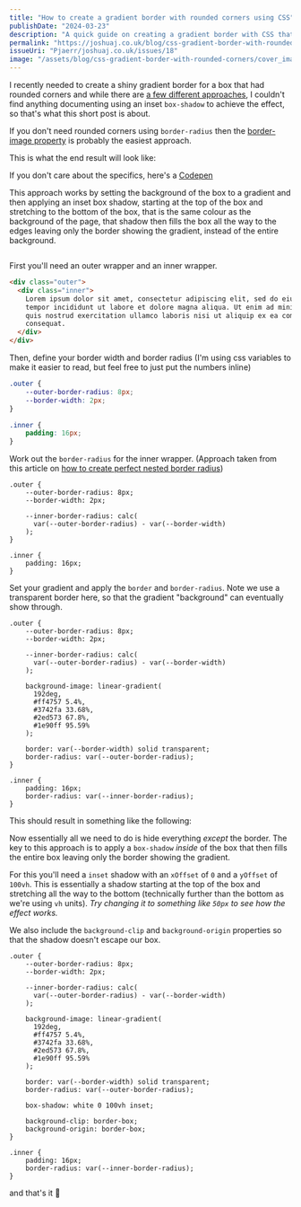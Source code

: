 ```yaml
---
title: "How to create a gradient border with rounded corners using CSS"
publishDate: "2024-03-23"
description: "A quick guide on creating a gradient border with CSS that still allows you to use border-radius."
permalink: "https://joshuaj.co.uk/blog/css-gradient-border-with-rounded-corners"
issueUri: "Pjaerr/joshuaj.co.uk/issues/18"
image: "/assets/blog/css-gradient-border-with-rounded-corners/cover_image.png"
---
```




I recently needed to create a shiny gradient border for a box that had rounded corners and while there are [a few different approaches](https://css-tricks.com/gradient-borders-in-css/), I couldn't find anything documenting using an inset `box-shadow` to achieve the effect, so that's what this short post is about.

If you don't need rounded corners using `border-radius` then the [border-image property](https://www.digitalocean.com/community/tutorials/css-gradient-borders-pure-css) is probably the easiest approach.


This is what the end result will look like:

<EndResult/>

If you don't care about the specifics, here's a [Codepen](https://codepen.io/Joshua-Jackson-the-builder/pen/poBPOQw)

This approach works by setting the background of the box to a gradient and then applying an inset box shadow, starting at the top of the box and stretching to the bottom of the box, that is the same colour as the background of the page, that shadow then fills the box all the way to the edges leaving only the border showing the gradient, instead of the entire background.

<div style="display: flex; gap: 12px;">
    <InProgress/>
    <HalfWayShadow/>
    <EndResult/>
</div>

First you'll need an outer wrapper and an inner wrapper.

```html
<div class="outer">
  <div class="inner">
    Lorem ipsum dolor sit amet, consectetur adipiscing elit, sed do eiusmod
    tempor incididunt ut labore et dolore magna aliqua. Ut enim ad minim veniam,
    quis nostrud exercitation ullamco laboris nisi ut aliquip ex ea commodo
    consequat.
  </div>
</div>
```

Then, define your border width and border radius (I'm using css variables to make it easier to read, but feel free to just put the numbers inline)

```css
.outer {
    --outer-border-radius: 8px;
    --border-width: 2px;
}

.inner {
    padding: 16px;
}
```

Work out the `border-radius` for the inner wrapper. (Approach taken from this article on [how to create perfect nested border radius](https://www.30secondsofcode.org/css/s/nested-border-radius/)) 

```css{5-7}
.outer {
    --outer-border-radius: 8px;
    --border-width: 2px;

    --inner-border-radius: calc(
      var(--outer-border-radius) - var(--border-width)
    );
}

.inner {
    padding: 16px;
}
```

Set your gradient and apply the `border` and `border-radius`. Note we use a transparent border here, so that the gradient "background" can eventually show through.

```css{9-18}
.outer {
    --outer-border-radius: 8px;
    --border-width: 2px;

    --inner-border-radius: calc(
      var(--outer-border-radius) - var(--border-width)
    );

    background-image: linear-gradient(
      192deg,
      #ff4757 5.4%,
      #3742fa 33.68%,
      #2ed573 67.8%,
      #1e90ff 95.59%
    );

    border: var(--border-width) solid transparent;
    border-radius: var(--outer-border-radius);
}

.inner {
    padding: 16px;
    border-radius: var(--inner-border-radius);
}
```

This should result in something like the following:

<InProgress/>

Now essentially all we need to do is hide everything _except_ the border. The key to this approach is to apply a `box-shadow` _inside_ of the box that then fills the entire box leaving only the border showing the gradient.

For this you'll need a `inset` shadow with an `xOffset` of `0` and a `yOffset` of `100vh`. This is essentially a shadow starting at the top of the box and stretching all the way to the bottom (technically further than the bottom as we're using `vh` units). _Try changing it to something like `50px` to see how the effect works._

We also include the `background-clip` and `background-origin` properties so that the shadow doesn't escape our box.

```css{20-23}
.outer {
    --outer-border-radius: 8px;
    --border-width: 2px;

    --inner-border-radius: calc(
      var(--outer-border-radius) - var(--border-width)
    );

    background-image: linear-gradient(
      192deg,
      #ff4757 5.4%,
      #3742fa 33.68%,
      #2ed573 67.8%,
      #1e90ff 95.59%
    );

    border: var(--border-width) solid transparent;
    border-radius: var(--outer-border-radius);

    box-shadow: white 0 100vh inset;

    background-clip: border-box;
    background-origin: border-box;
}

.inner {
    padding: 16px;
    border-radius: var(--inner-border-radius);
}
```

and that's it 🎉

<EndResult/>